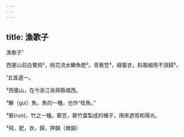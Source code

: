 ```yaml
---
---
---
```

title: 漁歌子
---




漁歌子¹

西塞山前白鷺飛²，桃花流水鱖魚肥³。青箬笠⁴，綠簑衣，斜風細雨不須歸⁵。

¹五首選一。

²西塞山，在今浙江吳與縣城西。

³鱖（guì）魚，魚的一種，也作“桂魚。”

⁴箬(ruò)，竹之一種。箬笠，箬竹葉製成的帽子，用來遮雨和陽光。

⁵飛，肥，衣，歸，押韻（微韻）